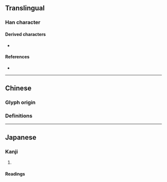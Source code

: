 {{also|彎}}
{{character info/new}}
==Translingual==

===Han character===
{{Han char|rn=57|rad=弓|as=06|sn=9|four=|canj=YCN|ids=⿱亦弓}}

====Derived characters====
* {{l|mul|[[塆]] [[湾]]}}

====References====
* {{Han ref|kx=0358.191|hdz=20995.130|uh=5F2F|ud=24367}}

----

==Chinese==

===Glyph origin===
{{Han simp|彎|f=䜌|t=亦}}

===Definitions===
{{zh-see|彎}}

----

==Japanese==
{{ja-kanji forms|弯|彎}}

===Kanji===
{{ja-kanji|grade=|rs=弓06|kyu=彎}}

# {{rfdef|ja|sort=弓06}}

====Readings====
{{ja-readings
|goon=えん<ゑん
|kanon=わん
|kun=ひ-く
}}